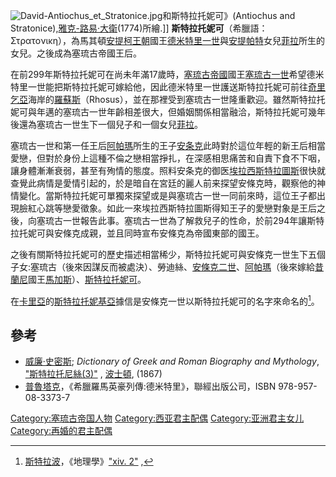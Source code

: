 [[Image:David-Antiochus_et_Stratonice.jpg|thumb]]和斯特拉托妮可》(Antiochus and Stratonice),[[雅克-路易·大衛|雅克-路易·大衛]](1774)所繪.]]
'''斯特拉托妮可'''（希臘語：Στρατoνικη），為馬其頓[[安提柯王朝|安提柯王朝]]國王[[德米特里一世_(馬其頓)|德米特里一世]]與[[安提帕特|安提帕特]]女兒[[菲拉_(安提帕特之女)|菲拉]]所生的女兒。之後成為塞琉古帝國王后。

在前299年斯特拉托妮可在尚未年滿17歲時，[[塞琉古帝國|塞琉古帝國]]國王[[塞琉古一世|塞琉古一世]]希望德米特里一世能把斯特拉托妮可嫁給他，因此德米特里一世護送斯特拉托妮可前往[[奇里乞亞|奇里乞亞]]海岸的[[羅蘇斯|羅蘇斯]]（Rhosus），並在那裡受到塞琉古一世隆重歡迎。雖然斯特拉托妮可與年邁的塞琉古一世年齡相差很大，但婚姻關係相當融洽，斯特拉托妮可幾年後還為塞琉古一世生下一個兒子和一個女兒[[菲拉_(塞琉古一世之女)|菲拉]]。

塞琉古一世和第一任王后[[阿帕瑪|阿帕瑪]]所生的王子[[安條克一世|安条克]]此時對於這位年輕的新王后相當愛戀，但對於身份上這種不倫之戀相當掙扎，在深感相思痛苦和自責下食不下咽，讓身體漸漸衰弱，甚至有殉情的態度。照料安条克的御医[[埃拉西斯特拉圖斯|埃拉西斯特拉圖斯]]很快就查覺此病情是愛情引起的，於是暗自在宮廷的麗人前来探望安條克時，觀察他的神情變化。當斯特拉托妮可單獨來探望或是與塞琉古一世一同前來時，這位王子都出現臉紅心跳等戀愛徵象。如此一來埃拉西斯特拉圖斯得知王子的愛戀對象是王后之後，向塞琉古一世報告此事。塞琉古一世為了解救兒子的性命，於前294年讓斯特拉托妮可與安條克成親，並且同時宣布安條克為帝國東部的國王。

之後有關斯特拉托妮可的歷史描述相當稀少，斯特拉托妮可與安條克一世生下五個子女:塞琉古（後來因謀反而被處決）、勞迪絲、[[安條克二世|安條克二世]]、[[阿帕瑪_(昔蘭尼)|阿帕瑪]]（後來嫁給[[昔蘭尼|昔蘭尼]]國王[[馬加斯_(昔蘭尼)|馬加斯]]）、[[馬其頓的斯特拉托妮可|斯特拉托妮可]]。

在[[卡里亞|卡里亞]]的[[斯特拉托妮基亞|斯特拉托妮基亞]]據信是安條克一世以斯特拉托妮可的名字來命名的<ref>[[斯特拉波|斯特拉波]]，《地理學》[http://old.perseus.tufts.edu/cgi-bin/ptext?doc=Perseus%3Atext%3A1999.01.0198&query=14%3A2%3A25&chunk=section "xiv. 2"] {{webarchive|url=https://web.archive.org/web/20091002081358/http://old.perseus.tufts.edu/cgi-bin/ptext?doc=Perseus:text:1999.01.0198 |date=2009-10-02 }}, </ref>。

==參考==
{{reflist}}
* [[威廉·史密斯|威廉·史密斯]]; ''Dictionary of Greek and Roman Biography and Mythology'', [http://www.ancientlibrary.com/smith-bio/3258.html "斯特拉托尼絲(3)"] {{Wayback|url=http://www.ancientlibrary.com/smith-bio/3258.html |date=20150124205050 }}, [[波士頓|波士頓]], (1867)
*[[普魯塔克|普魯塔克]]，《希臘羅馬英豪列傳:德米特里》，聯經出版公司，ISBN 978-957-08-3373-7

{{Authority control}}
[[Category:塞琉古帝国人物|Category:塞琉古帝国人物]]
[[Category:西亚君主配偶|Category:西亚君主配偶]]
[[Category:亚洲君主女儿|Category:亚洲君主女儿]]
[[Category:再婚的君主配偶|Category:再婚的君主配偶]]